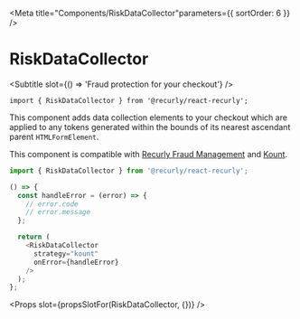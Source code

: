 
<Meta title="Components/RiskDataCollector"parameters={{ sortOrder: 6 }} />

# RiskDataCollector
<Subtitle slot={() => 'Fraud protection for your checkout'} />

`import { RiskDataCollector } from '@recurly/react-recurly';`

This component adds data collection elements to your checkout which are applied to any tokens generated within the bounds of its nearest ascendant parent `HTMLFormElement`.

This component is compatible with [Recurly Fraud Management][doc-recurly-fraud-management] and [Kount][doc-kount].

```js
import { RiskDataCollector } from '@recurly/react-recurly';

() => {
  const handleError = (error) => {
    // error.code
    // error.message
  };

  return (
    <RiskDataCollector
      strategy="kount"
      onError={handleError}
    />
  );
};
```

<Props slot={propsSlotFor(RiskDataCollector, {})} />

[doc-recurly-fraud-management]: https://docs.recurly.com/docs/fraud-management
[doc-kount]: https://docs.recurly.com/docs/kount
